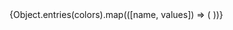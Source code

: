 
<Meta title="System/Colors" />

<ColorPalette>
  {Object.entries(colors).map(([name, values]) => (  
    <ColorItem 
      title={name} 
      colors={values} 
    />
  ))}
</ColorPalette>
